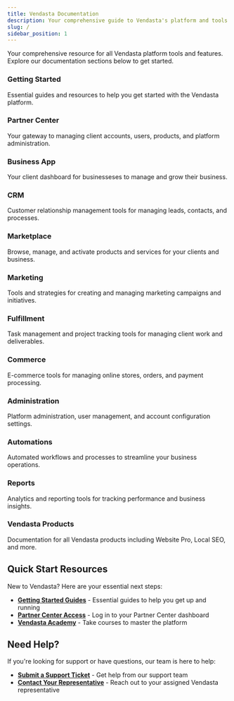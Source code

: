 ```yaml
---
title: Vendasta Documentation
description: Your comprehensive guide to Vendasta's platform and tools.
slug: /
sidebar_position: 1
---
```



Your comprehensive resource for all Vendasta platform tools and features. Explore our documentation sections below to get started.

<div className="container">
  <div className="row">
    <div className="col col--4">
      <Link className="card-link" to="category/getting-started">
        <div className="card">
          <div className="card__header">
            <h3>Getting Started</h3>
          </div>
          <div className="card__body">
            <p>Essential guides and resources to help you get started with the Vendasta platform.</p>
          </div>
        </div>
      </Link>
    </div>
    <div className="col col--4">
      <Link className="card-link" to="partner-center/">
        <div className="card">
          <div className="card__header">
            <h3>Partner Center</h3>
          </div>
          <div className="card__body">
            <p>Your gateway to managing client accounts, users, products, and platform administration.</p>
          </div>
        </div>
      </Link>
    </div>
    <div className="col col--4">
      <Link className="card-link" to="business-app/">
        <div className="card">
          <div className="card__header">
            <h3>Business App</h3>
          </div>
          <div className="card__body">
            <p>Your client dashboard for businesseses to manage and grow their business.</p>
          </div>
        </div>
      </Link>
    </div>
  </div>
  <div className="row">
    <div className="col col--4">
      <Link className="card-link" to="category/crm">
        <div className="card">
          <div className="card__header">
            <h3>CRM</h3>
          </div>
          <div className="card__body">
            <p>Customer relationship management tools for managing leads, contacts, and processes.</p>
          </div>
        </div>
      </Link>
    </div>
    <div className="col col--4">
      <Link className="card-link" to="category/marketplace">
        <div className="card">
          <div className="card__header">
            <h3>Marketplace</h3>
          </div>
          <div className="card__body">
            <p>Browse, manage, and activate products and services for your clients and business.</p>
          </div>
        </div>
      </Link>
    </div>
    <div className="col col--4">
      <Link className="card-link" to="marketing/">
        <div className="card">
          <div className="card__header">
            <h3>Marketing</h3>
          </div>
          <div className="card__body">
            <p>Tools and strategies for creating and managing marketing campaigns and initiatives.</p>
          </div>
        </div>
      </Link>
    </div>
  </div>
  <div className="row">
    <div className="col col--4">
      <Link className="card-link" to="category/fulfillment">
        <div className="card">
          <div className="card__header">
            <h3>Fulfillment</h3>
          </div>
          <div className="card__body">
            <p>Task management and project tracking tools for managing client work and deliverables.</p>
          </div>
        </div>
      </Link>
    </div>
    <div className="col col--4">
      <Link className="card-link" to="category/commerce">
        <div className="card">
          <div className="card__header">
            <h3>Commerce</h3>
          </div>
          <div className="card__body">
            <p>E-commerce tools for managing online stores, orders, and payment processing.</p>
          </div>
        </div>
      </Link>
    </div>
    <div className="col col--4">
      <Link className="card-link" to="administration/">
        <div className="card">
          <div className="card__header">
            <h3>Administration</h3>
          </div>
          <div className="card__body">
            <p>Platform administration, user management, and account configuration settings.</p>
          </div>
        </div>
      </Link>
    </div>
  </div>
  <div className="row">
    <div className="col col--4">
      <Link className="card-link" to="automations/">
        <div className="card">
          <div className="card__header">
            <h3>Automations</h3>
          </div>
          <div className="card__body">
            <p>Automated workflows and processes to streamline your business operations.</p>
          </div>
        </div>
      </Link>
    </div>
    <div className="col col--4">
      <Link className="card-link" to="reports/">
        <div className="card">
          <div className="card__header">
            <h3>Reports</h3>
          </div>
          <div className="card__body">
            <p>Analytics and reporting tools for tracking performance and business insights.</p>
          </div>
        </div>
      </Link>
    </div>
    <div className="col col--4">
      <Link className="card-link" to="category/vendasta-products">
        <div className="card">
          <div className="card__header">
            <h3>Vendasta Products</h3>
          </div>
          <div className="card__body">
            <p>Documentation for all Vendasta products including Website Pro, Local SEO, and more.</p>
          </div>
        </div>
      </Link>
    </div>
  </div>
</div>

## Quick Start Resources

New to Vendasta? Here are your essential next steps:

- **[Getting Started Guides](category/getting-started)** - Essential guides to help you get up and running
- **[Partner Center Access](https://partners.vendasta.com/dashboard)** - Log in to your Partner Center dashboard
- **[Vendasta Academy](https://academy.vendasta.com/)** - Take courses to master the platform

## Need Help?

If you're looking for support or have questions, our team is here to help:

- **[Submit a Support Ticket](https://support.vendasta.com/hc/en-us/requests/new)** - Get help from our support team
- **[Contact Your Representative](#)** - Reach out to your assigned Vendasta representative